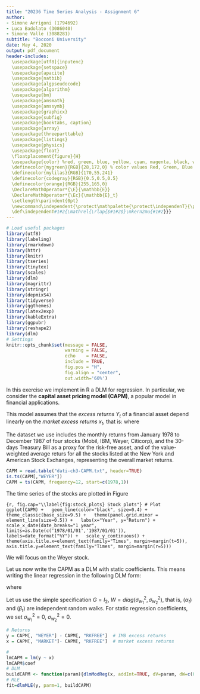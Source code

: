 ```yaml
---
title: "20236 Time Series Analysis - Assignment 6"
author:
- Simone Arrigoni (1794692)
- Luca Badolato (3086040)
- Simone Valle (3088281)
subtitle: "Bocconi University"
date: May 4, 2020
output: pdf_document
header-includes:
  \usepackage[utf8]{inputenc}
  \usepackage{setspace}
  \usepackage{apacite}
  \usepackage{natbib}
  \usepackage{algpseudocode}
  \usepackage{algorithm}
  \usepackage{bm}
  \usepackage{amsmath}
  \usepackage{amssymb}
  \usepackage{graphicx}
  \usepackage{subfig}
  \usepackage{booktabs, caption}
  \usepackage{array}
  \usepackage{threeparttable}
  \usepackage{listings}
  \usepackage{physics}
  \usepackage{float}
  \floatplacement{figure}{H}
  \usepackage{color} %red, green, blue, yellow, cyan, magenta, black, white
  \definecolor{mygreen}{RGB}{28,172,0} % color values Red, Green, Blue
  \definecolor{mylilas}{RGB}{170,55,241}
  \definecolor{codegray}{RGB}{0.5,0.5,0.5}
  \definecolor{orange}{RGB}{255,165,0}
  \DeclareMathOperator*{\E}{\mathbb{E}}
  \DeclareMathOperator*{\Ec}{\mathbb{E}_t}
  \setlength\parindent{0pt}
  \newcommand\independent{\protect\mathpalette{\protect\independenT}{\perp}}
  \def\independenT#1#2{\mathrel{\rlap{$#1#2$}\mkern2mu{#1#2}}}
---
```


```r
# Load useful packages
library(utf8)
library(labeling)
library(rmarkdown)
library(httr)
library(knitr)
library(tseries)
library(tinytex)
library(scales)
library(dlm)
library(magrittr)
library(stringr)
library(depmixS4)
library(tidyverse)
library(ggthemes)
library(latex2exp)
library(kableExtra)
library(ggpubr)
library(reshape2)
library(dlm)
# Settings
knitr::opts_chunk$set(message = FALSE, 
                      warning = FALSE,
                      echo    = FALSE,
                      include = TRUE,
                      fig.pos = "H",
                      fig.align = "center",
                      out.width='60%')
```

\section{Exercise}

In this exercise we implement in R a DLM for regression. In particular, we consider the **capital asset pricing model (CAPM)**, a popular model in financial applications.

This model assumes that the *excess returns* $Y_t$ of a financial asset depend linearly on the *market excess returns* $x_t$, that is:
\begin{eqnarray*}
Y_t = \alpha + \beta x_t + v_t \qquad v_t \overset{i.i.d.}\sim N(0, \sigma^2)
\end{eqnarray*}
where
\begin{itemize}
\item $Y_t= r_t - r_t^{(f)}$, with $r_t$ and $r_t^{(f)}$ being the returns at time $t$ of the asset of interest and of a risk-free asset, respectively;  
\item $x_t = r_t^{(M)}- r_t^{(f)}$, with $r_t^{(M)}$ being the return at time $t$ of the market.
\end{itemize}

The dataset we use includes the monthly returns from January 1978 to December 1987 of four stocks (Mobil, IBM, Weyer, Citicorp), and the 30-days Treasury Bill as a proxy for the risk-free asset, and of the value-weighted average returs for all the stocks listed at the New York and American Stock Exchanges, representing the overall market returns.

```r
CAPM = read.table("dati-ch3-CAPM.txt", header=TRUE)
is.ts(CAPM[,"WEYER"])
CAPM = ts(CAPM, frequency=12, start=c(1978,1))
```

The time series of the stocks are plotted in Figure \ref{fig:stock_plots}

```{r, fig.cap="\\label{fig:stock_plots} Stock plots"}
# Plot
ggplot(CAPM) +
  geom_line(color="black", size=0.4) +
  theme_classic(base_size=9.5) +
  theme(panel.grid.minor = element_line(size=0.5)) +
  labs(x="Year", y="Return") +
  scale_x_date(date_breaks="1 year", limits=as.Date(c('1978/01/01','1987/01/01')),
               labels=date_format("%Y")) +
  scale_y_continuous() +
  theme(axis.title.x=element_text(family="Times", margin=margin(t=5)),
        axis.title.y=element_text(family="Times", margin=margin(r=5)))
```

We will focus on the Weyer stock.

Let us now write the CAPM as a DLM with static coefficients.
This means writing the linear regression in the following DLM form:

\begin{eqnarray*} 
y_t &=& \alpha_t + \beta_t x_t + v_t , \quad v_t \overset{i.i.d.}\sim  N(0 , \sigma^2_v) \\
\theta_t &=& G \theta_{t-1} + w_t , \quad w_t \overset{i.i.d.}\sim N_2 (0, W)
\end{eqnarray*}
where
\begin{eqnarray*}
\theta_t=[\alpha_t, \beta_t]', \qquad  \theta_0 \sim N_2(m_0, C_0), \qquad \theta_0 \independent (v_t) \independent (w_t)
\end{eqnarray*}

Let us use the simple specification $G=I_2$, $W=diag(\sigma^2_{w_1}, \sigma^2_{w_2})$, that is, $(\alpha_t)$ and $(\beta_t)$ are independent random walks.
For static regression coefficients, we set $\sigma^2_{w_1}=0$, $\sigma^2_{w_2}=0$.

```r
# Returns
y = CAPM[, "WEYER"] - CAPM[, "RKFREE"]  # IMB excess returns
x = CAPM[, "MARKET"]- CAPM[, "RKFREE"]  # market excess returns
```

```r
# 
lmCAPM = lm(y ~ x)
lmCAPM$coef
# DLM
buildCAPM <- function(param){dlmModReg(x, addInt=TRUE, dV=param, dW=c(0,0))}
# MLE
fit=dlmMLE(y, parm=1, buildCAPM)
```



